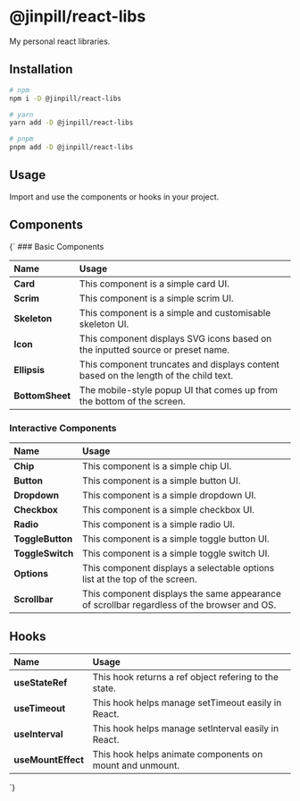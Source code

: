 

<Meta title="Introduction" />
<Styles />

# @jinpill/react-libs

<AnchorChip
  name="Github"
  src={GithubIcon}
  href="https://github.com/jinpill/react-libs"
/>

<AnchorChip
  name="NPM"
  src={NpmIcon}
  href="https://www.npmjs.com/package/@jinpill/react-libs?activeTab=readme"
/>

My personal react libraries.

## Installation

```bash
# npm
npm i -D @jinpill/react-libs

# yarn
yarn add -D @jinpill/react-libs

# pnpm
pnpm add -D @jinpill/react-libs
```

## Usage

Import and use the components or hooks in your project.

## Components

<Markdown>
{`
### Basic Components

| Name            | Usage                                                                                |
| :-------------- | :----------------------------------------------------------------------------------- |
| **Card**        | This component is a simple card UI.                                                  |
| **Scrim**       | This component is a simple scrim UI.                                                 |
| **Skeleton**    | This component is a simple and customisable skeleton UI.                             |
| **Icon**        | This component displays SVG icons based on the inputted source or preset name.       |
| **Ellipsis**    | This component truncates and displays content based on the length of the child text. |
| **BottomSheet** | The mobile-style popup UI that comes up from the bottom of the screen.               |

### Interactive Components

| Name             | Usage                                                                                      |
| :--------------- | :----------------------------------------------------------------------------------------- |
| **Chip**         | This component is a simple chip UI.                                                        |
| **Button**       | This component is a simple button UI.                                                      |
| **Dropdown**     | This component is a simple dropdown UI.                                                    |
| **Checkbox**     | This component is a simple checkbox UI.                                                    |
| **Radio**        | This component is a simple radio UI.                                                       |
| **ToggleButton** | This component is a simple toggle button UI.                                               |
| **ToggleSwitch** | This component is a simple toggle switch UI.                                               |
| **Options**      | This component displays a selectable options list at the top of the screen.                |
| **Scrollbar**    | This component displays the same appearance of scrollbar regardless of the browser and OS. |

## Hooks

| Name               | Usage                                                    |
| :----------------- | :------------------------------------------------------- |
| **useStateRef**    | This hook returns a ref object refering to the state.    |
| **useTimeout**     | This hook helps manage setTimeout easily in React.       |
| **useInterval**    | This hook helps manage setInterval easily in React.      |
| **useMountEffect** | This hook helps animate components on mount and unmount. |

`}

</Markdown>

